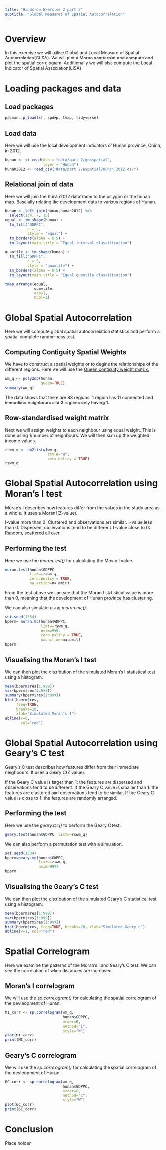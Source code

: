 ```yaml
---
title: "Hands-on Exercise 2 part 2"
subtitle: "Global Measures of Spatial Autocorrelation"
---
```


# Overview

In this exercise we will utilise Global and Local Measure of Spatial Autocrrelation(GLSA). We will plot a Moran scatterplot and compute and plot the spatial correlogram. Additionally we will also compute the Local Indicator of Spatial Association(LISA)

# Loading packages and data

## Load packages

```r
pacman::p_load(sf, spdep, tmap, tidyverse)
```

## Load data

Here we will use the local development indicators of Hunan province, China, in 2012.

```r
hunan <- st_read(dsn = "data/part 2/geospatial", 
                 layer = "Hunan")
hunan2012 <- read_csv("data/part 2/aspatial/Hunan_2012.csv")
```

## Relational join of data

Here we will join the hunan2012 dataframe to the polygon or the hunan map. Bascially relating the development data to various regions of Hunan.

```r
hunan <- left_join(hunan,hunan2012) %>%
  select(1:4, 7, 15)
equal <- tm_shape(hunan) +
  tm_fill("GDPPC",
          n = 5,
          style = "equal") +
  tm_borders(alpha = 0.5) +
  tm_layout(main.title = "Equal interval classification")

quantile <- tm_shape(hunan) +
  tm_fill("GDPPC",
          n = 5,
          style = "quantile") +
  tm_borders(alpha = 0.5) +
  tm_layout(main.title = "Equal quantile classification")

tmap_arrange(equal, 
             quantile, 
             asp=1, 
             ncol=2)
```

# Global Spatial Autocorrelation

Here we will compute global spatial autocorrelation statistics and perform a spatial complete randomness test.

## Computing Contiguity Spatial Weights

We have to construct a spatial weights or to degine the relationships of the different regions. Here we will use the [Queen contiguity weight matrix.](https://isss624-liankhye.netlify.app/hands-on_ex02/hands-on_ex2_1)

```r
wm_q <- poly2nb(hunan, 
                queen=TRUE)
summary(wm_q)
```

The data shows that there are 88 regions. 1 region has 11 connected and immediate neighbours and 2 regions only having 1.

## Row-standardised weight matrix

Next we will assign weights to each neighbour using equal weight. This is done using 1/number of neighbours. We will then sum up the weighted income values.

```r
rswm_q <- nb2listw(wm_q, 
                   style="W", 
                   zero.policy = TRUE)
rswm_q
```

# Global Spatial Autocorrelation using Moran's I test

Moran's I describes how features differ from the values in the study area as a whole. It uses a Moran I(Z-value). 

I-value more than 0: Clustered and observations are similar.
I-value less than 0: Dispersed, observations tend to be different.
I-value close to 0: Random, scattered all over.

## Performing the test

Here we use the *moran.test()* for calculating the Moran I value.

```r
moran.test(hunan$GDPPC, 
           listw=rswm_q, 
           zero.policy = TRUE, 
           na.action=na.omit)
```
From the test above we can see that the Moran I statistical value is more than 0, meaning that the development of Hunan province has clustering. 

We can also simulate using *moran.mc()*.

```r
set.seed(1234)
bperm= moran.mc(hunan$GDPPC, 
                listw=rswm_q, 
                nsim=999, 
                zero.policy = TRUE, 
                na.action=na.omit)
bperm
```

## Visualising the Moran's I test 

We can then plot the distribution of the simulated Moran's I statistical test using a histogram.

```r
mean(bperm$res[1:999])
var(bperm$res[1:999])
summary(bperm$res[1:999])
hist(bperm$res, 
     freq=TRUE, 
     breaks=20, 
     xlab="Simulated Moran's I")
abline(v=0, 
       col="red") 
```

# Global Spatial Autocorrelation using Geary's C test

Geary's C test describes how features differ from their immediate neighbours. It uses a Geary C(Z value).

If the Geary C value is larger than 1: the features are dispersed and observations tend to be different.
If the Geary C value is smaller than 1: the features are clustered and observations tend to be similar.
If the Geary C value is close to 1: the features are randomly arranged.

## Performing the test
Here we use the *geary.mc()* to perform the Geary C test.
```r
geary.test(hunan$GDPPC, listw=rswm_q)

```
We can also perform a permutation test with a simulation.

```r
set.seed(1234)
bperm=geary.mc(hunan$GDPPC, 
               listw=rswm_q, 
               nsim=999)
bperm
```

## Visualising the Geary's C test
We can then plot the distribution of the simulated Geary's C statistical test using a histogram.

```r
mean(bperm$res[1:999])
var(bperm$res[1:999])
summary(bperm$res[1:999])
hist(bperm$res, freq=TRUE, breaks=20, xlab="Simulated Geary c")
abline(v=1, col="red") 
```

# Spatial Correlogram
Here we examine the patterns of the Moran's I and Geary's C test. We can see the correlation of when distances are increased.

## Moran's I correlogram
We will use the *sp.correlogram()* for calculating the spatial correlogram of the devleopment of Hunan.

```r
MI_corr <- sp.correlogram(wm_q, 
                          hunan$GDPPC, 
                          order=6, 
                          method="I", 
                          style="W")
plot(MI_corr)
print(MI_corr)
```

## Geary's C correlogram
We will use the *sp.correlogram()* for calculating the spatial correlogram of the devleopment of Hunan.

```r
GC_corr <- sp.correlogram(wm_q, 
                          hunan$GDPPC, 
                          order=6, 
                          method="C", 
                          style="W")
plot(GC_corr)
print(GC_corr)
```

# Conclusion
Place holder